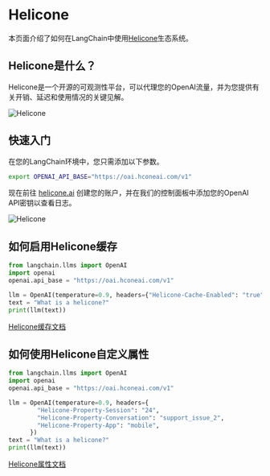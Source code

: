 # Helicone

本页面介绍了如何在LangChain中使用[Helicone](https://helicone.ai)生态系统。

## Helicone是什么？

Helicone是一个开源的可观测性平台，可以代理您的OpenAI流量，并为您提供有关开销、延迟和使用情况的关键见解。

![Helicone](/img/HeliconeDashboard.png)

## 快速入门

在您的LangChain环境中，您只需添加以下参数。

```bash
export OPENAI_API_BASE="https://oai.hconeai.com/v1"
```

现在前往 [helicone.ai](https://helicone.ai/onboarding?step=2) 创建您的账户，并在我们的控制面板中添加您的OpenAI API密钥以查看日志。

![Helicone](/img/HeliconeKeys.png)

## 如何启用Helicone缓存

```python
from langchain.llms import OpenAI
import openai
openai.api_base = "https://oai.hconeai.com/v1"

llm = OpenAI(temperature=0.9, headers={"Helicone-Cache-Enabled": "true"})
text = "What is a helicone?"
print(llm(text))
```

[Helicone缓存文档](https://docs.helicone.ai/advanced-usage/caching)

## 如何使用Helicone自定义属性

```python
from langchain.llms import OpenAI
import openai
openai.api_base = "https://oai.hconeai.com/v1"

llm = OpenAI(temperature=0.9, headers={
        "Helicone-Property-Session": "24",
        "Helicone-Property-Conversation": "support_issue_2",
        "Helicone-Property-App": "mobile",
      })
text = "What is a helicone?"
print(llm(text))
```

[Helicone属性文档](https://docs.helicone.ai/advanced-usage/custom-properties)
